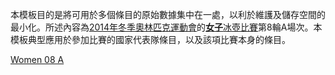 <noinclude>
本模板目的是將可用於多個條目的原始數據集中在一處，以利於維護及儲存空間的最小化。所述內容為[[2014年冬季奧林匹克運動會]]的[[2014年冬季奧林匹克運動會女子冰壺比賽|'''女子'''冰壺比賽]]第8輪A場次。本模板典型應用於參加比賽的國家代表隊條目，以及該項比賽本身的條目。
</noinclude>{{Curlingbox
| sheet = A {{v|2014 Winter Olympics women's curling draw 8 sheet A}}
| team1 = {{flagIOC|CAN|2014年冬季}}（[[珍妮弗·琼斯 (冰壶运动员)|琼斯]]）{{X}}
|2|0|2|0|0|0|2|1|0|1| |8
| team2 = {{flagIOC|JPN|2014年冬季}}（[[小笠原步]]）
|0|2|0|2|1|0|0|0|1|0| |6
}}<noinclude>
{{2014 Winter Olympics curling convenience template navbox}}
[[Category:2014年冬季奧林匹克運動會冰壺比賽模板|Women 08 A]]
</noinclude>